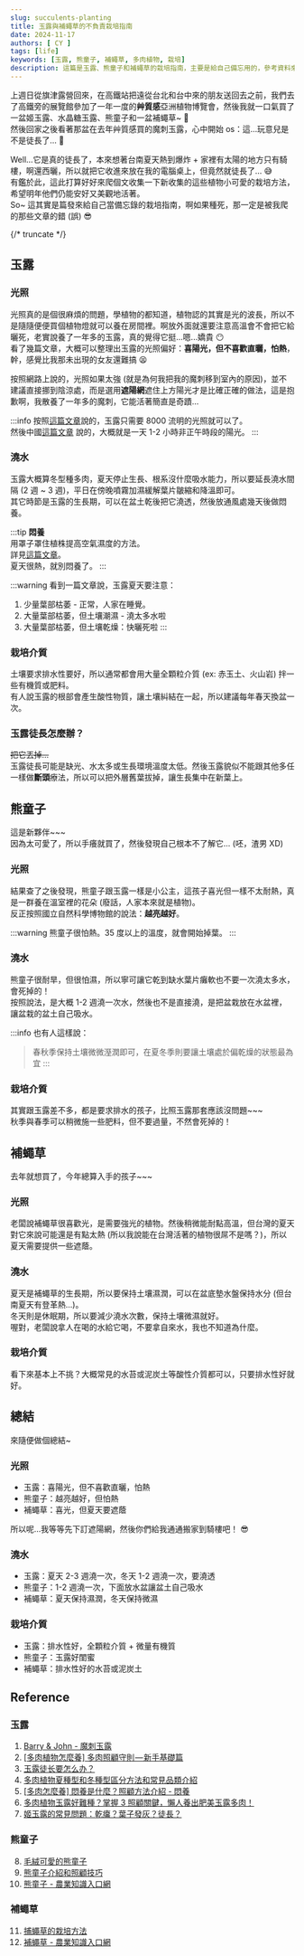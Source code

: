 ```yaml
---
slug: succulents-planting
title: 玉露與補蠅草的不負責栽培指南
date: 2024-11-17
authors: [ CY ]
tags: [life]
keywords: [玉露, 熊童子, 補蠅草, 多肉植物, 栽培]
description: 這篇是玉露、熊童子和補蠅草的栽培指南，主要是給自己備忘用的，參考資料來源於網路上各種文章，並不保證正確唷
---
```


上週日從旗津露營回來，在高鐵站把遠從台北和台中來的朋友送回去之前，我們去了高鐵旁的展覽館參加了一年一度的**艸質感**亞洲植物博覽會，然後我就一口氣買了一盆姬玉露、水晶糖玉露、熊童子和一盆補蠅草~ :seedling:  
然後回家之後看著那盆在去年艸質感買的魔刺玉露，心中開始 os：這...玩意兒是不是徒長了... :thinking:  

Well...它是真的徒長了，本來想著台南夏天熱到爆炸 + 家裡有太陽的地方只有騎樓，啊還西曬，所以就把它收進來放在我的電腦桌上，但竟然就徒長了... :sweat_smile:  
有鑑於此，這此打算好好來爬個文收集一下新收集的這些植物小可愛的栽培方法，希望明年他們仍能安好又美觀地活著。  
So~ 這其實是篇發來給自己當備忘錄的栽培指南，啊如果種死，那一定是被我爬的那些文章的錯 (誤) :sunglasses:


{/* truncate */}

## 玉露
### 光照
光照真的是個很麻煩的問題，學植物的都知道，植物認的其實是光的波長，所以不是隨隨便便買個植物燈就可以養在房間裡。啊放外面就還要注意高溫會不會把它給曬死，老實說養了一年多的玉露，真的覺得它挺...嗯...嬌貴 :no_mouth:  
看了幾篇文章，大概可以整理出玉露的光照偏好：**喜陽光，但不喜歡直曬，怕熱**，幹，感覺比我那未出現的女友還難搞 :tired_face:

按照網路上說的，光照如果太強 (就是為何我把我的魔刺移到室內的原因)，並不建議直接挪到陰涼處，而是選用**遮陽網**遮住上方陽光才是比確正確的做法，這是抱歉啊，我散養了一年多的魔刺，它能活著簡直是奇蹟...

:::info
按照[這篇文章](https://www.natertek.com/blogs/succulent-care-knowledge/haworthia-care-rules-basic)說的，玉露只需要 8000 流明的光照就可以了。  
然後中國[這篇文章](https://www.cnhnb.com/xt/article-118149.html) 說的，大概就是一天 1-2 小時非正午時段的陽光。
:::

### 澆水
玉露大概算冬型種多肉，夏天停止生長、根系沒什麼吸水能力，所以要延長澆水間隔 (2 週 ~ 3 週)，平日在傍晚噴霧加濕緩解葉片皺縮和降溫即可。  
其它時節是玉露的生長期，可以在盆土乾後把它澆透，然後放通風處幾天後做悶養。

:::tip
**悶養**  
用罩子罩住植株提高空氣濕度的方法。  
詳見[這篇文章](https://www.natertek.com/blogs/succulent-care-knowledge/how-to-treat-with-high-humidity)。  
夏天很熱，就別悶養了。
:::

:::warning
看到一篇文章說，玉露夏天要注意：
1. 少量葉部枯萎 - 正常，人家在睡覺。
2. 大量葉部枯萎，但土壤潮濕 - 澆太多水啦
3. 大量葉部枯萎，但土壤乾燥：快曬死啦
:::

### 栽培介質
土壤要求排水性要好，所以通常都會用大量全顆粒介質 (ex: 赤玉土、火山岩) 拌一些有機質或肥料。  
有人說玉露的根部會產生酸性物質，讓土壤糾結在一起，所以建議每年春天換盆一次。

### 玉露徒長怎麼辦？
~~把它丟掉...~~  
玉露徒長可能是缺光、水太多或生長環境溫度太低。然後玉露貌似不能跟其他多任一樣做**斷頭**療法，所以可以把外層舊葉拔掉，讓生長集中在新葉上。


## 熊童子
這是新夥伴~~~  
因為太可愛了，所以手癢就買了，然後發現自己根本不了解它... (呸，渣男 XD)
### 光照
結果查了之後發現，熊童子跟玉露一樣是小公主，這孩子喜光但一樣不太耐熱，真是一群養在溫室裡的花朵 (廢話，人家本來就是植物)。  
反正按照國立自然科學博物館的說法：**越亮越好**。

:::warning
熊童子很怕熱。35 度以上的溫度，就會開始掉葉。
:::

### 澆水
熊童子很耐旱，但很怕濕，所以寧可讓它乾到缺水葉片癱軟也不要一次澆太多水，會死掉的！  
按照說法，是大概 1-2 週澆一次水，然後也不是直接澆，是把盆栽放在水盆裡，讓盆栽的盆土自己吸水。  

:::info
也有人這樣說：

> 春秋季保持土壤微微溼潤即可，在夏冬季則要讓土壤處於偏乾燥的狀態最為宜
:::

### 栽培介質
其實跟玉露差不多，都是要求排水的孩子，比照玉露那套應該沒問題~~~  
秋季與春季可以稍微施一些肥料，但不要過量，不然會死掉的！


## 補蠅草
去年就想買了，今年總算入手的孩子~~~
### 光照
老闆說補蠅草很喜歡光，是需要強光的植物。然後稍微能耐點高溫，但台灣的夏天對它來說可能還是有點太熱 (所以我說能在台灣活著的植物很屌不是嗎？)，所以夏天需要提供一些遮蔭。

### 澆水
夏天是補蠅草的生長期，所以要保持土壤濕潤，可以在盆底墊水盤保持水分 (但台南夏天有登革熱...)。  
冬天則是休眠期，所以要減少澆水次數，保持土壤微濕就好。  
喔對，老闆說拿人在喝的水給它喝，不要拿自來水，我也不知道為什麼。

### 栽培介質
看下來基本上不挑？大概常見的水苔或泥炭土等酸性介質都可以，只要排水性好就好。


## 總結
來隨便做個總結~ 
### 光照
- 玉露：喜陽光，但不喜歡直曬，怕熱
- 熊童子：越亮越好，但怕熱
- 補蠅草：喜光，但夏天要遮蔭

所以呢...我等等先下訂遮陽網，然後你們給我通通搬家到騎樓吧！ :sunglasses:

### 澆水
- 玉露：夏天 2-3 週澆一次，冬天 1-2 週澆一次，要澆透
- 熊童子：1-2 週澆一次，下面放水盆讓盆土自己吸水
- 補蠅草：夏天保持濕潤，冬天保持微濕

### 栽培介質
- 玉露：排水性好，全顆粒介質 + 微量有機質
- 熊童子：玉露好閨蜜
- 補蠅草：排水性好的水苔或泥炭土


## Reference
### 玉露
1. [Barry & John - 魔刺玉露](https://www.bj-succulents.com/products/haworthia-cooperi-magic-thorn)
2. [[多肉植物怎麼養] 多肉照顧守則 — 新手基礎篇](https://www.natertek.com/blogs/succulent-care-knowledge/haworthia-care-rules-basic)
3. [玉露徒长要怎么办？](https://www.cnhnb.com/xt/article-118149.html)
4. [多肉植物夏種型和冬種型區分方法和常見品類介紹](https://duorou.tw/%E5%A4%9A%E8%82%89%E6%A4%8D%E7%89%A9%E5%A4%8F%E7%A8%AE%E5%9E%8B%E5%92%8C%E5%86%AC%E7%A8%AE%E5%9E%8B%E5%8D%80%E5%88%86%E6%96%B9%E6%B3%95%E5%92%8C%E5%B8%B8%E8%A6%8B%E5%93%81%E9%A1%9E%E4%BB%8B%E7%B4%B9/)
5. [[多肉怎麼養] 悶養是什麼？照顧方法介紹 - 悶養](https://www.natertek.com/blogs/succulent-care-knowledge/how-to-treat-with-high-humidity)
6. [多肉植物玉露好難種？掌握 3 照顧關鍵，懶人養出肥美玉露多肉！](https://micro-oasis.com/posts/haworthia-cooperi/)
7. [姬玉露的常見問題：乾癟？葉子發灰？徒長？](https://duorou.tw/%E5%A7%AC%E7%8E%89%E9%9C%B2%E7%9A%84%E5%B8%B8%E8%A6%8B%E5%95%8F%E9%A1%8C%E4%B9%BE%E7%99%9F%E8%91%89%E5%AD%90%E7%99%BC%E7%81%B0%E5%BE%92%E9%95%B7/)
### 熊童子
8. [毛絨可愛的熊童子](https://libknowledge.nmns.edu.tw/nmns/lib/PDF/104/334/3.pdf)
9. [熊童子介紹和照顧技巧](https://duorou.tw/%E7%86%8A%E7%AB%A5%E5%AD%90%E4%BB%8B%E7%B4%B9%E5%92%8C%E7%85%A7%E9%A1%A7%E6%8A%80%E5%B7%A7/)
10. [熊童子 - 農業知識入口網](https://kmweb.moa.gov.tw/theme_data.php?theme=plant_illustration&id=495)
### 補蠅草
11. [捕蠅草的栽培方法](https://cp-toxin.blogspot.com/2018/07/blog-post_8.html)
12. [補蠅草 - 農業知識入口網](https://kmweb.moa.gov.tw/theme_data.php?theme=plant_illustration&id=552)